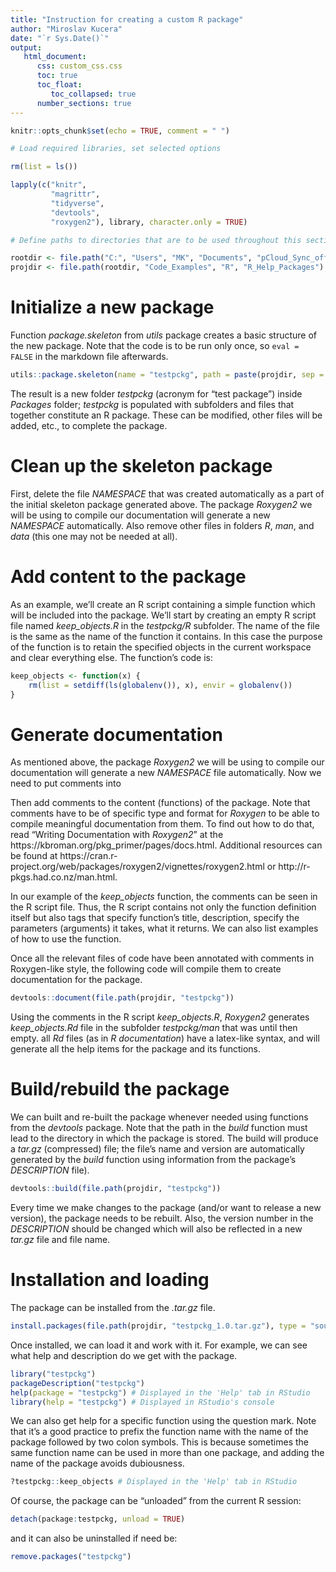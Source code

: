 ```yaml
---
title: "Instruction for creating a custom R package"
author: "Miroslav Kucera"
date: "`r Sys.Date()`"
output:
   html_document:
      css: custom_css.css
      toc: true
      toc_float:
         toc_collapsed: true
      number_sections: true
---
```



```r
knitr::opts_chunk$set(echo = TRUE, comment = " ")
```

```r
# Load required libraries, set selected options

rm(list = ls())

lapply(c("knitr",
         "magrittr",
         "tidyverse",
         "devtools",
         "roxygen2"), library, character.only = TRUE)

# Define paths to directories that are to be used throughout this section

rootdir <- file.path("C:", "Users", "MK", "Documents", "pCloud_Sync_offline")
projdir <- file.path(rootdir, "Code_Examples", "R", "R_Help_Packages")
```


# Initialize a new package

Function *package.skeleton* from *utils* package creates a basic structure of the new
package. Note that the code is to be run only once, so `eval = FALSE` in the markdown file
afterwards.

```r
utils::package.skeleton(name = "testpckg", path = paste(projdir, sep = "/"))
```

The result is a new folder *testpckg* (acronym for "test package") inside
*Packages* folder; *testpckg* is populated with subfolders and files that together constitute
an R package. These can be modified, other files will be added, etc., to complete
the package.


# Clean up the skeleton package

First, delete the file *NAMESPACE* that was created automatically as a part of the
initial skeleton package generated above. The package *Roxygen2* we will be using to
compile our documentation will generate a new *NAMESPACE* automatically. Also remove
other files in folders *R*, *man*, and *data* (this one may not be needed at all).


# Add content to the package

As an example, we'll create an R script containing a simple function which will be
included into the package. We'll start by creating an empty R script file named
*keep_objects.R* in the *testpckg/R* subfolder. The name of the file is the same as
the name of the function it contains. In this case the purpose of the function is to
retain the specified objects in the current workspace and clear everything else. The
function's code is:
```r
keep_objects <- function(x) { 
    rm(list = setdiff(ls(globalenv()), x), envir = globalenv())
}
```


# Generate documentation

As mentioned above, the package *Roxygen2* we will be using to compile our documentation
will generate a new *NAMESPACE* file automatically. Now we need to put comments into 

Then add comments to the content (functions) of the package. Note that comments have
to be of specific type and format for *Roxygen* to be able to compile meaningful
documentation from them. To find out how to do that, read "Writing Documentation with
*Roxygen2*" at the https://kbroman.org/pkg_primer/pages/docs.html. Additional resources
can be found at https://cran.r-project.org/web/packages/roxygen2/vignettes/roxygen2.html
or http://r-pkgs.had.co.nz/man.html.

In our example of the *keep_objects* function, the comments can be seen in the R script
file. Thus, the R script contains not only the function definition itself but also
tags that specify function's title, description, specify the parameters (arguments)
it takes, what it returns. We can also list examples of how to use the function. 

Once all the relevant files of code have been annotated with comments in Roxygen-like
style, the following code will compile them to create documentation for the package.
```r
devtools::document(file.path(projdir, "testpckg"))
```
Using the comments in the R script *keep_objects.R*, *Roxygen2* generates *keep_objects.Rd*
file in the subfolder *testpckg/man* that was until then empty. all *Rd* files (as in 
*R documentation*) have a latex-like syntax, and will generate all the help items
for the package and its functions.


# Build/rebuild the package

We can built and re-built the package whenever needed using functions from the *devtools*
package. Note that the path in the *build* function must lead to the directory in which
the package is stored. The build will produce a *tar.gz* (compressed) file; the file's
name and version are automatically generated by the *build* function using information
from the package's *DESCRIPTION* file).
```r
devtools::build(file.path(projdir, "testpckg"))
```

Every time we make changes to the package (and/or want to release a new version), the
package needs to be rebuilt. Also, the version number in the *DESCRIPTION* should be
changed which will also be reflected in a new *tar.gz* file and file name.


# Installation and loading

The package can be installed from the *.tar.gz* file.
```r
install.packages(file.path(projdir, "testpckg_1.0.tar.gz"), type = "source", repos = NULL)
```

Once installed, we can load it and work with it. For example, we can see what help and
description do we get with the package.
```r
library("testpckg")
packageDescription("testpckg")
help(package = "testpckg") # Displayed in the 'Help' tab in RStudio
library(help = "testpckg") # Displayed in RStudio's console
```

We can also get help for a specific function using the question mark. Note that it's
a good practice to prefix the function name with the name of the package followed by
two colon symbols. This is because sometimes the same function name can be used in more
than one package, and adding the name of the package avoids dubiousness.
```r
?testpckg::keep_objects # Displayed in the 'Help' tab in RStudio
```


Of course, the package can be "unloaded" from the current R session:
```r
detach(package:testpckg, unload = TRUE)
```
and it can also be uninstalled if need be:
```r
remove.packages("testpckg")
```
